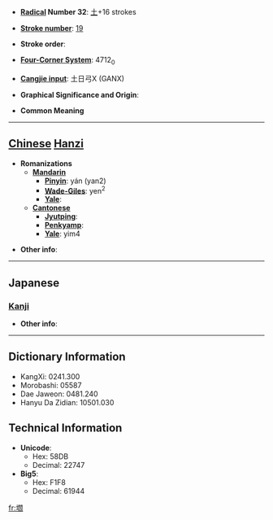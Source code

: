 * '''[[Wiktionary:Chinese radical index| Radical]] Number 32''': [[Wiktionary:Chinese radical index 土|土]]+16 strokes

* '''[[Wiktionary:Chinese total strokes index|Stroke number]]''': [[Wiktionary:Chinese total strokes index 19|19]]

* '''Stroke order''': 

* '''[[Wiktionary:Chinese four corner index|Four-Corner System]]''': 4712<sub>0</sub>

* '''[[Wiktionary:Chinese Cangjie index|Cangjie input]]''': 土日弓X (GANX)

* '''Graphical Significance and Origin''': 

* '''Common Meaning'''

----

== [[Chinese]] [[Hanzi]] ==

* '''Romanizations'''
** '''[[Mandarin]]'''
*** '''[[Pinyin]]''': yán (yan2)
*** '''[[Wade-Giles]]''': yen<sup>2</sup>
*** '''[[Yale]]''': 
** '''[[Cantonese]]'''
*** '''[[Jyutping]]''':
*** '''[[Penkyamp]]''': 
*** '''[[Yale]]''': yim4

* '''Other info''': 

----

==Japanese==
===[[Kanji]]===
{{kanji|on readings=[[えん]] (en)|kun readings=[[ちまた]] (chimata), [[ねだい]] (nedai), [[こしかけ]] (koshikake)}}

* '''Other info''':  

----

== Dictionary Information ==

* KangXi: 0241.300
* Morobashi: 05587
* Dae Jaweon: 0481.240
* Hanyu Da Zidian: 10501.030

== Technical Information ==

* '''Unicode''':
** Hex: 58DB
** Decimal: 22747
* '''Big5''':
** Hex: F1F8
** Decimal: 61944

[[fr:壛]]